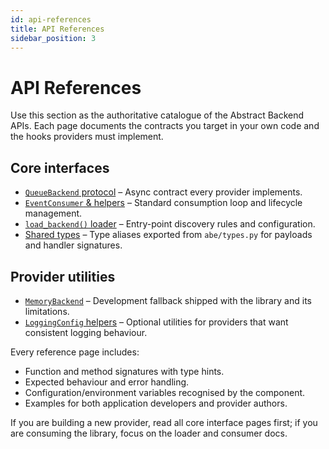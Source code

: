```yaml
---
id: api-references
title: API References
sidebar_position: 3
---
```


# API References

Use this section as the authoritative catalogue of the Abstract Backend APIs. Each page documents the contracts you target in your own code and the hooks providers must implement.

## Core interfaces

- [`QueueBackend` protocol](./queue-backend.mdx) – Async contract every provider implements.
- [`EventConsumer` & helpers](./event-consumer.mdx) – Standard consumption loop and lifecycle management.
- [`load_backend()` loader](./loader.mdx) – Entry-point discovery rules and configuration.
- [Shared types](./types.mdx) – Type aliases exported from `abe/types.py` for payloads and handler signatures.

## Provider utilities

- [`MemoryBackend`](./memory-backend.mdx) – Development fallback shipped with the library and its limitations.
- [`LoggingConfig` helpers](./logging.mdx) – Optional utilities for providers that want consistent logging behaviour.

Every reference page includes:

- Function and method signatures with type hints.
- Expected behaviour and error handling.
- Configuration/environment variables recognised by the component.
- Examples for both application developers and provider authors.

If you are building a new provider, read all core interface pages first; if you are consuming the library, focus on the loader and consumer docs.
